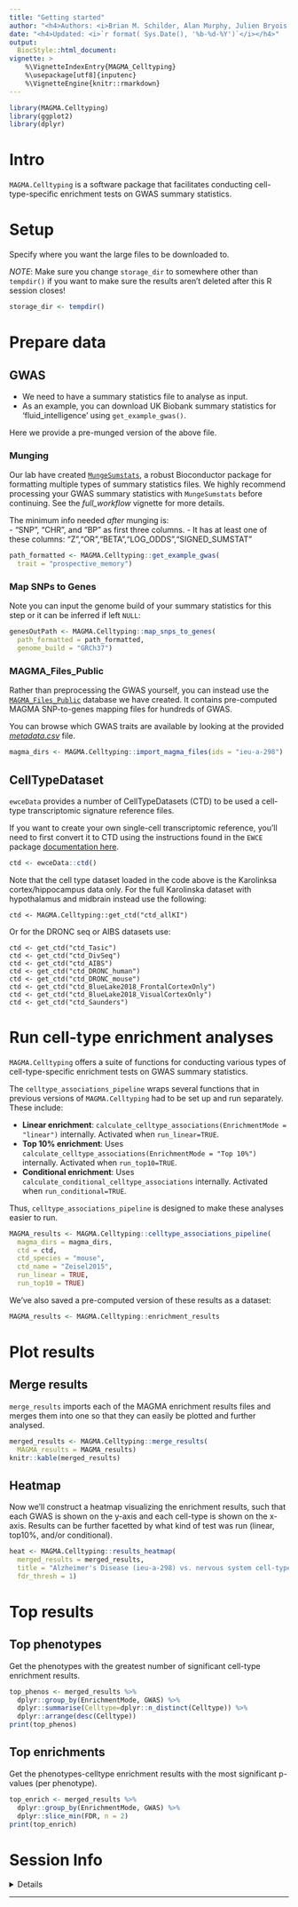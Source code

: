 ```yaml
---
title: "Getting started"
author: "<h4>Authors: <i>Brian M. Schilder, Alan Murphy, Julien Bryois & Nathan Skene</i></h4>"
date: "<h4>Updated: <i>`r format( Sys.Date(), '%b-%d-%Y')`</i></h4>"
output:
  BiocStyle::html_document:
vignette: >
    %\VignetteIndexEntry{MAGMA_Celltyping} 
    %\usepackage[utf8]{inputenc}
    %\VignetteEngine{knitr::rmarkdown}
---
```



```r
library(MAGMA.Celltyping)
library(ggplot2)
library(dplyr)
```

# Intro 

`MAGMA.Celltyping` is a software package that facilitates conducting cell-type-specific enrichment tests on GWAS summary statistics. 

# Setup 

Specify where you want the large files to be downloaded to. 

*NOTE*: Make sure you change `storage_dir` to somewhere other than `tempdir()` 
if you want to make sure the results aren't deleted after this R session closes!

```r
storage_dir <- tempdir()
```


# Prepare data

## GWAS

- We need to have a summary statistics file to analyse as input.  
- As an example, you can download UK Biobank summary statistics 
for 'fluid_intelligence' using `get_example_gwas()`.

Here we provide a 
pre-munged version of the above file.

### Munging 

Our lab have created [`MungeSumstats`](https://github.com/neurogenomics/MungeSumstats), a robust Bioconductor package for formatting multiple types
of summary statistics files. We highly recommend processing your GWAS summary statistics with
`MungeSumstats` before continuing.
See the *full_workflow* vignette for more details.

The minimum info needed *after* munging is:  
- "SNP", "CHR", and "BP" as first three columns.
- It has at least one of these columns: "Z","OR","BETA","LOG_ODDS","SIGNED_SUMSTAT"

```r
path_formatted <- MAGMA.Celltyping::get_example_gwas(
  trait = "prospective_memory")
```

### Map SNPs to Genes

Note you can input the genome build of your summary statistics for this step or
it can be inferred if left `NULL`:

```r
genesOutPath <- MAGMA.Celltyping::map_snps_to_genes(
  path_formatted = path_formatted,
  genome_build = "GRCh37")
```

### MAGMA_Files_Public

Rather than preprocessing the GWAS yourself, you can instead use the [`MAGMA_Files_Public`](https://github.com/neurogenomics/MAGMA_Files_Public) database we have created. It contains pre-computed MAGMA SNP-to-genes mapping files for hundreds of GWAS.

You can browse which GWAS traits are available by looking at the provided  [*metadata.csv*](https://github.com/neurogenomics/MAGMA_Files_Public/blob/master/metadata.csv) file.

```r
magma_dirs <- MAGMA.Celltyping::import_magma_files(ids = "ieu-a-298")
```


## CellTypeDataset

`ewceData` provides a number of CellTypeDatasets (CTD) to be used a cell-type
transcriptomic signature reference files.

If you want to create your own single-cell transcriptomic reference, you'll need
to first convert it to CTD using the instructions found in the `EWCE` package
[documentation here](https://github.com/NathanSkene/EWCE/).

```r
ctd <- ewceData::ctd()
```

Note that the cell type dataset loaded in the code above is the Karolinksa cortex/hippocampus data only. For the full Karolinska dataset with hypothalamus and midbrain instead use the following:

```
ctd <- MAGMA.Celltyping::get_ctd("ctd_allKI")
```

Or for the DRONC seq or AIBS datasets use:

```
ctd <- get_ctd("ctd_Tasic")
ctd <- get_ctd("ctd_DivSeq")
ctd <- get_ctd("ctd_AIBS")
ctd <- get_ctd("ctd_DRONC_human")
ctd <- get_ctd("ctd_DRONC_mouse")
ctd <- get_ctd("ctd_BlueLake2018_FrontalCortexOnly")
ctd <- get_ctd("ctd_BlueLake2018_VisualCortexOnly")
ctd <- get_ctd("ctd_Saunders")
```
 
# Run cell-type enrichment analyses  

`MAGMA.Celltyping` offers a suite of functions for conducting various types of cell-type-specific enrichment tests on GWAS summary statistics. 

The `celltype_associations_pipeline` wraps several functions that in previous versions of `MAGMA.Celltyping` had to be set up and run separately. These include: 

- **Linear enrichment**: `calculate_celltype_associations(EnrichmentMode = "linear")` internally. Activated when `run_linear=TRUE`. 
- **Top 10% enrichment**: Uses `calculate_celltype_associations(EnrichmentMode = "Top 10%")` internally. Activated when `run_top10=TRUE`. 
- **Conditional enrichment**: Uses `calculate_conditional_celltype_associations` internally. Activated when `run_conditional=TRUE`.  

Thus, `celltype_associations_pipeline` is designed to make these analyses easier to run. 

```r
MAGMA_results <- MAGMA.Celltyping::celltype_associations_pipeline(
  magma_dirs = magma_dirs,
  ctd = ctd,
  ctd_species = "mouse", 
  ctd_name = "Zeisel2015", 
  run_linear = TRUE, 
  run_top10 = TRUE)
```

We've also saved a pre-computed version of these results as a dataset:

```r
MAGMA_results <- MAGMA.Celltyping::enrichment_results
```

# Plot results

## Merge results  

`merge_results` imports each of the MAGMA enrichment results files and merges them into one so that they can easily be plotted and further analysed. 

```r
merged_results <- MAGMA.Celltyping::merge_results(
  MAGMA_results = MAGMA_results)
knitr::kable(merged_results)
```

## Heatmap   

Now we'll construct a heatmap visualizing the enrichment results, such that each GWAS is shown on the y-axis and each cell-type is shown on the x-axis. Results can be further facetted by what kind of test was run (linear, top10%, and/or conditional). 

```r
heat <- MAGMA.Celltyping::results_heatmap(
  merged_results = merged_results, 
  title = "Alzheimer's Disease (ieu-a-298) vs. nervous system cell-types (Zeisel2015)",
  fdr_thresh = 1)
```


# Top results

## Top phenotypes 

Get the phenotypes with the greatest number of significant cell-type enrichment results. 

```r
top_phenos <- merged_results %>% 
  dplyr::group_by(EnrichmentMode, GWAS) %>%
  dplyr::summarise(Celltype=dplyr::n_distinct(Celltype)) %>%
  dplyr::arrange(desc(Celltype))
print(top_phenos)
```

## Top enrichments 

Get the phenotypes-celltype enrichment results with the most significant p-values (per phenotype).

```r
top_enrich <- merged_results %>% 
  dplyr::group_by(EnrichmentMode, GWAS) %>%
  dplyr::slice_min(FDR, n = 2)
print(top_enrich) 
```

# Session Info

<details>

```r
utils::sessionInfo()
```

</details>
<hr>

